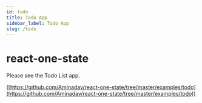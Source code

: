 ```yaml
---
id: todo
title: Todo App
sidebar_label: Todo App
slug: /todo
---
```


# react-one-state

Please see the Todo List app.

([https://github.com/Aminadav/react-one-state/tree/master/examples/todo](https://github.com/Aminadav/react-one-state/tree/master/examples/todo))